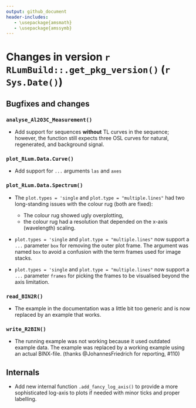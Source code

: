 ```yaml
---
output: github_document
header-includes:
   - \usepackage{amsmath}
   - \usepackage{amssymb}
---
```

<!-- NEWS.md was auto-generated by NEWS.Rmd. Please DO NOT edit by hand!-->

# Changes in version `r RLumBuild::.get_pkg_version()` (`r Sys.Date()`)

## Bugfixes and changes

### `analyse_Al2O3C_Measurement()`
* Add support for sequences **without** TL curves in the sequence; however, the
function still expects three OSL curves for natural, regenerated, and background signal. 

### `plot_RLum.Data.Curve()`
* Add support for `...` arguments `las` and `axes`

### `plot_RLum.Data.Spectrum()`
* The `plot.types = 'single` and `plot.type = "multiple.lines"` had two 
long-standing issues with the colour rug (both are fixed):
  * The colour rug showed ugly overplotting, 
  * the colour rug had a resolution that depended on the x-axis (wavelength) scaling. 
  
* `plot.types = 'single` and `plot.type = "multiple.lines"` now support 
a `...` parameter `box` for removing the outer plot frame. The argument
was named `box` to avoid a confusion with the term frames used for image stacks. 

* `plot.types = 'single` and `plot.type = "multiple.lines"` now support 
a `...` parameter `frames` for picking the frames to be visualised beyond the 
axis limitation. 

### `read_BIN2R()`
* The example in the documentation was a little bit too generic and is now replaced by an example
that works. 

### `write_R2BIN()`
* The running example was not working because it used outdated example data. The example
was replaced by a working example using an actual BINX-file.
(thanks @JohannesFriedrich for reporting, #110)

## Internals
* Add new internal function `.add_fancy_log_axis()` to provide a more sophisticated 
log-axis to plots if needed with minor ticks and proper labelling. 

